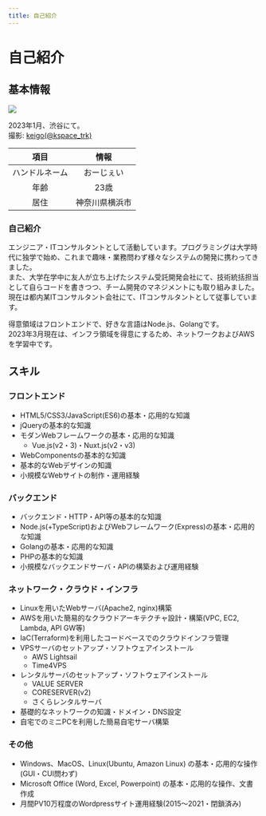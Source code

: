 ```yaml
---
title: 自己紹介
---
```


# 自己紹介

## 基本情報

<div style={{textAlign: 'center'}}>
    <img src="/img/portrait.jpg" />
    <p>2023年1月、渋谷にて。<br />
        撮影: <a href="https://twitter.com/kspace_trk">keigo(@kspace_trk)</a>
    </p>
</div>

| 項目 | 情報 |
| :----: | :----: |
| ハンドルネーム | おーじぇい |
| 年齢 | 23歳 |
| 居住 | 神奈川県横浜市 |

### 自己紹介

エンジニア・ITコンサルタントとして活動しています。プログラミングは大学時代に独学で始め、これまで趣味・業務問わず様々なシステムの開発に携わってきました。  
また、大学在学中に友人が立ち上げたシステム受託開発会社にて、技術統括担当として自らコードを書きつつ、チーム開発のマネジメントにも取り組みました。  
現在は都内某ITコンサルタント会社にて、ITコンサルタントとして従事しています。

得意領域はフロントエンドで、好きな言語はNode.js、Golangです。  
2023年3月現在は、インフラ領域を得意にするため、ネットワークおよびAWSを学習中です。

## スキル

### フロントエンド

- HTML5/CSS3/JavaScript(ES6)の基本・応用的な知識
- jQueryの基本的な知識
- モダンWebフレームワークの基本・応用的な知識
  - Vue.js(v2・3)・Nuxt.js(v2・v3)
- WebComponentsの基本的な知識
- 基本的なWebデザインの知識
- 小規模なWebサイトの制作・運用経験

### バックエンド

- バックエンド・HTTP・API等の基本的な知識
- Node.js(+TypeScript)およびWebフレームワーク(Express)の基本・応用的な知識
- Golangの基本・応用的な知識
- PHPの基本的な知識
- 小規模なバックエンドサーバ・APIの構築および運用経験

### ネットワーク・クラウド・インフラ

- Linuxを用いたWebサーバ(Apache2, nginx)構築
- AWSを用いた簡易的なクラウドアーキテクチャ設計・構築(VPC, EC2, Lambda, API GW等)
- IaC(Terraform)を利用したコードベースでのクラウドインフラ管理
- VPSサーバのセットアップ・ソフトウェアインストール
  - AWS Lightsail
  - Time4VPS
- レンタルサーバのセットアップ・ソフトウェアインストール
  - VALUE SERVER
  - CORESERVER(v2)
  - さくらレンタルサーバ
- 基礎的なネットワークの知識・ドメイン・DNS設定
- 自宅でのミニPCを利用した簡易自宅サーバ構築

### その他

- Windows、MacOS、Linux(Ubuntu, Amazon Linux) の基本・応用的な操作(GUI・CUI問わず)
- Microsoft Office (Word, Excel, Powerpoint) の基本・応用的な操作、文書作成
- 月間PV10万程度のWordpressサイト運用経験(2015〜2021・閉鎖済み)

